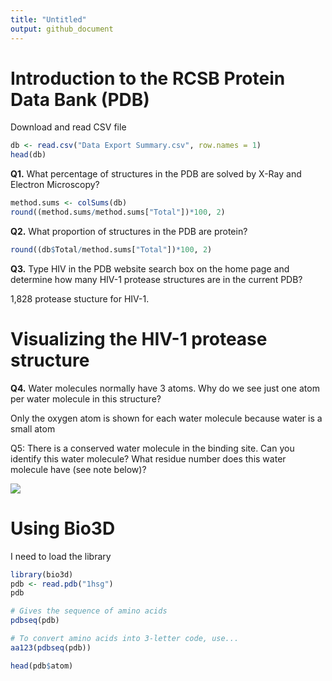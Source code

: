 ```yaml
---
title: "Untitled"
output: github_document
---
```


# Introduction to the RCSB Protein Data Bank (PDB)

Download and read CSV file

```r
db <- read.csv("Data Export Summary.csv", row.names = 1)
head(db)
```

**Q1.** What percentage of structures in the PDB are solved by X-Ray and Electron Microscopy?

```r
method.sums <- colSums(db)
round((method.sums/method.sums["Total"])*100, 2)
```

**Q2.** What proportion of structures in the PDB are protein?

```r
round((db$Total/method.sums["Total"])*100, 2)
```

**Q3.** Type HIV in the PDB website search box on the home page and determine how many HIV-1 protease structures are in the current PDB?

1,828 protease stucture for HIV-1.

# Visualizing the HIV-1 protease structure

**Q4.** Water molecules normally have 3 atoms. Why do we see just one atom per water molecule in this structure?

Only the oxygen atom is shown for each water molecule because water is a small atom

Q5: There is a conserved water molecule in the binding site. Can you identify this water molecule? What residue number does this water molecule have (see note below)?

![](vmdscene.png)



# Using Bio3D

I need to load the library
```r
library(bio3d)
pdb <- read.pdb("1hsg")
pdb
```
```r
# Gives the sequence of amino acids
pdbseq(pdb)

# To convert amino acids into 3-letter code, use...
aa123(pdbseq(pdb))
```
```r
head(pdb$atom)
```


